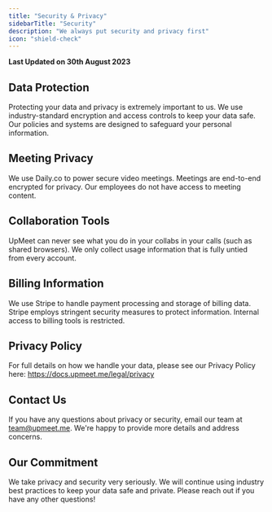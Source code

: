 ```yaml
---
title: "Security & Privacy"
sidebarTitle: "Security"
description: "We always put security and privacy first"
icon: "shield-check"
---
```


<Check>**Last Updated on 30th August 2023**</Check>

## Data Protection
Protecting your data and privacy is extremely important to us. We use industry-standard encryption and access controls to keep your data safe. Our policies and systems are designed to safeguard your personal information.

## Meeting Privacy
We use Daily.co to power secure video meetings. Meetings are end-to-end encrypted for privacy. Our employees do not have access to meeting content.

## Collaboration Tools
UpMeet can never see what you do in your collabs in your calls (such as shared browsers). We only collect usage information that is fully untied from every account.

## Billing Information  
We use Stripe to handle payment processing and storage of billing data. Stripe employs stringent security measures to protect information. Internal access to billing tools is restricted.

## Privacy Policy
For full details on how we handle your data, please see our Privacy Policy here: https://docs.upmeet.me/legal/privacy

## Contact Us
If you have any questions about privacy or security, email our team at team@upmeet.me. We're happy to provide more details and address concerns.

## Our Commitment
We take privacy and security very seriously. We will continue using industry best practices to keep your data safe and private. Please reach out if you have any other questions!